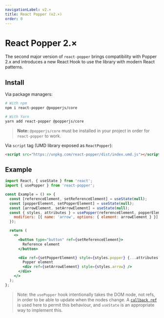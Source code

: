 ```yaml
---
navigationLabel: v2.×
title: React Popper (v2.×)
order: 0
---
```


# React Popper 2.×

The second major version of `react-popper` brings compatibility with Popper 2.x
and introduces a new React Hook to use the library with modern React patterns.

<x-ad />

## Install

Via package managers:

```bash
# With npm
npm i react-popper @popperjs/core

# With Yarn
yarn add react-popper @popperjs/core
```

> **Note:** `@popperjs/core` must be installed in your project in order for
> `react-popper` to work.

Via `script` tag (UMD library exposed as `ReactPopper`):

```html
<script src="https://unpkg.com/react-popper/dist/index.umd.js"></script>
```

## Example

```jsx
import React, { useState } from 'react';
import { usePopper } from 'react-popper';

const Example = () => {
  const [referenceElement, setReferenceElement] = useState(null);
  const [popperElement, setPopperElement] = useState(null);
  const [arrowElement, setArrowElement] = useState(null);
  const { styles, attributes } = usePopper(referenceElement, popperElement, {
    modifiers: [{ name: 'arrow', options: { element: arrowElement } }],
  });

  return (
    <>
      <button type="button" ref={setReferenceElement}>
        Reference element
      </button>

      <div ref={setPopperElement} style={styles.popper} {...attributes.popper}>
        Popper element
        <div ref={setArrowElement} style={styles.arrow} />
      </div>
    </>
  );
};
```

> Note: the `usePopper` hook intentionally takes the DOM node, not refs,
> in order to be able to update when the nodes change.
> A [`callback ref`](https://reactjs.org/docs/refs-and-the-dom.html#callback-refs)
> is used here to permit this behaviour, and `useState` is an appropriate way to
> implement this.
